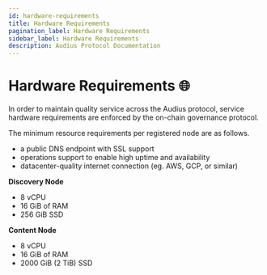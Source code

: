 ```yaml
---
id: hardware-requirements
title: Hardware Requirements
pagination_label: Hardware Requirements
sidebar_label: Hardware Requirements
description: Audius Protocol Documentation
---
```


# Hardware Requirements 🌐

In order to maintain quality service across the Audius protocol, service hardware requirements are
enforced by the on-chain governance protocol.

The minimum resource requirements per registered node are as follows.

- a public DNS endpoint with SSL support
- operations support to enable high uptime and availability
- datacenter-quality internet connection (eg. AWS, GCP, or similar)

**Discovery Node**

- 8 vCPU
- 16 GiB of RAM
- 256 GiB SSD

**Content Node**

- 8 vCPU
- 16 GiB of RAM
- 2000 GiB (2 TiB) SSD
